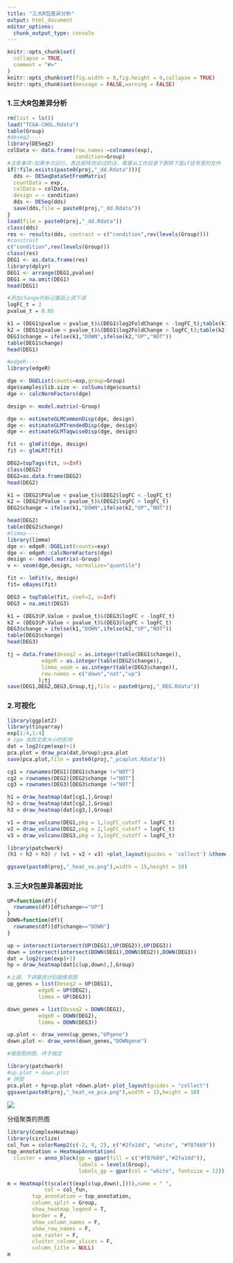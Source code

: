 ```yaml
---
title: "三大R包差异分析"
output: html_document
editor_options: 
  chunk_output_type: console
---
```


```r
knitr::opts_chunk$set(
  collapse = TRUE,
  comment = "#>"
)
knitr::opts_chunk$set(fig.width = 8,fig.height = 6,collapse = TRUE)
knitr::opts_chunk$set(message = FALSE,warning = FALSE)
```

### 1.三大R包差异分析

```r
rm(list = ls())
load("TCGA-CHOL.Rdata")
table(Group)
#deseq2----
library(DESeq2)
colData <- data.frame(row.names =colnames(exp), 
                      condition=Group)
#注意事项:如果多次运行，表达矩阵改动过的话，需要从工作目录下删除下面if括号里的文件
if(!file.exists(paste0(proj,"_dd.Rdata"))){
  dds <- DESeqDataSetFromMatrix(
  countData = exp,
  colData = colData,
  design = ~ condition)
  dds <- DESeq(dds)
  save(dds,file = paste0(proj,"_dd.Rdata"))
}
load(file = paste0(proj,"_dd.Rdata"))
class(dds)
res <- results(dds, contrast = c("condition",rev(levels(Group))))
#constrast
c("condition",rev(levels(Group)))
class(res)
DEG1 <- as.data.frame(res)
library(dplyr)
DEG1 <- arrange(DEG1,pvalue)
DEG1 = na.omit(DEG1)
head(DEG1)

#添加change列标记基因上调下调
logFC_t = 2
pvalue_t = 0.05

k1 = (DEG1$pvalue < pvalue_t)&(DEG1$log2FoldChange < -logFC_t);table(k1)
k2 = (DEG1$pvalue < pvalue_t)&(DEG1$log2FoldChange > logFC_t);table(k2)
DEG1$change = ifelse(k1,"DOWN",ifelse(k2,"UP","NOT"))
table(DEG1$change)
head(DEG1)

#edgeR----
library(edgeR)

dge <- DGEList(counts=exp,group=Group)
dge$samples$lib.size <- colSums(dge$counts)
dge <- calcNormFactors(dge) 

design <- model.matrix(~Group)

dge <- estimateGLMCommonDisp(dge, design)
dge <- estimateGLMTrendedDisp(dge, design)
dge <- estimateGLMTagwiseDisp(dge, design)

fit <- glmFit(dge, design)
fit <- glmLRT(fit) 

DEG2=topTags(fit, n=Inf)
class(DEG2)
DEG2=as.data.frame(DEG2)
head(DEG2)

k1 = (DEG2$PValue < pvalue_t)&(DEG2$logFC < -logFC_t)
k2 = (DEG2$PValue < pvalue_t)&(DEG2$logFC > logFC_t)
DEG2$change = ifelse(k1,"DOWN",ifelse(k2,"UP","NOT"))

head(DEG2)
table(DEG2$change)
#limma----
library(limma)
dge <- edgeR::DGEList(counts=exp)
dge <- edgeR::calcNormFactors(dge)
design <- model.matrix(~Group)
v <- voom(dge,design, normalize="quantile")

fit <- lmFit(v, design)
fit= eBayes(fit)

DEG3 = topTable(fit, coef=2, n=Inf)
DEG3 = na.omit(DEG3)

k1 = (DEG3$P.Value < pvalue_t)&(DEG3$logFC < -logFC_t)
k2 = (DEG3$P.Value < pvalue_t)&(DEG3$logFC > logFC_t)
DEG3$change = ifelse(k1,"DOWN",ifelse(k2,"UP","NOT"))
table(DEG3$change)
head(DEG3)

tj = data.frame(deseq2 = as.integer(table(DEG1$change)),
           edgeR = as.integer(table(DEG2$change)),
           limma_voom = as.integer(table(DEG3$change)),
           row.names = c("down","not","up")
          );tj
save(DEG1,DEG2,DEG3,Group,tj,file = paste0(proj,"_DEG.Rdata"))
```

### 2.可视化

```r
library(ggplot2)
library(tinyarray)
exp[1:4,1:4]
# cpm 去除文库大小的影响
dat = log2(cpm(exp)+1)
pca.plot = draw_pca(dat,Group);pca.plot
save(pca.plot,file = paste0(proj,"_pcaplot.Rdata"))

cg1 = rownames(DEG1)[DEG1$change !="NOT"]
cg2 = rownames(DEG2)[DEG2$change !="NOT"]
cg3 = rownames(DEG3)[DEG3$change !="NOT"]

h1 = draw_heatmap(dat[cg1,],Group)
h2 = draw_heatmap(dat[cg2,],Group)
h3 = draw_heatmap(dat[cg3,],Group)

v1 = draw_volcano(DEG1,pkg = 1,logFC_cutoff = logFC_t)
v2 = draw_volcano(DEG2,pkg = 2,logFC_cutoff = logFC_t)
v3 = draw_volcano(DEG3,pkg = 3,logFC_cutoff = logFC_t)

library(patchwork)
(h1 + h2 + h3) / (v1 + v2 + v3) +plot_layout(guides = 'collect') &theme(legend.position = "none")

ggsave(paste0(proj,"_heat_vo.png"),width = 15,height = 10)
```

### 3.三大R包差异基因对比

```r
UP=function(df){
  rownames(df)[df$change=="UP"]
}
DOWN=function(df){
  rownames(df)[df$change=="DOWN"]
}

up = intersect(intersect(UP(DEG1),UP(DEG2)),UP(DEG3))
down = intersect(intersect(DOWN(DEG1),DOWN(DEG2)),DOWN(DEG3))
dat = log2(cpm(exp)+1)
hp = draw_heatmap(dat[c(up,down),],Group)

#上调、下调基因分别画维恩图
up_genes = list(Deseq2 = UP(DEG1),
          edgeR = UP(DEG2),
          limma = UP(DEG3))

down_genes = list(Deseq2 = DOWN(DEG1),
          edgeR = DOWN(DEG2),
          limma = DOWN(DEG3))

up.plot <- draw_venn(up_genes,"UPgene")
down.plot <- draw_venn(down_genes,"DOWNgene")

#维恩图拼图，终于搞定

library(patchwork)
#up.plot + down.plot
# 拼图
pca.plot + hp+up.plot +down.plot+ plot_layout(guides = "collect")
ggsave(paste0(proj,"_heat_ve_pca.png"),width = 15,height = 10)
```

![](TCGA-CHOL_heat_ve_pca.png) 

分组聚类的热图

```r
library(ComplexHeatmap)
library(circlize)
col_fun = colorRamp2(c(-2, 0, 2), c("#2fa1dd", "white", "#f87669"))
top_annotation = HeatmapAnnotation(
  cluster = anno_block(gp = gpar(fill = c("#f87669","#2fa1dd")),
                       labels = levels(Group),
                       labels_gp = gpar(col = "white", fontsize = 12)))

m = Heatmap(t(scale(t(exp[c(up,down),]))),name = " ",
            col = col_fun,
        top_annotation = top_annotation,
        column_split = Group,
        show_heatmap_legend = T,
        border = F,
        show_column_names = F,
        show_row_names = F,
        use_raster = F,
        cluster_column_slices = F,
        column_title = NULL)
m
```
